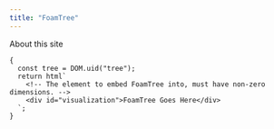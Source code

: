 ```yaml
---
title: "FoamTree"
---
```


About this site

```ojs
{
  const tree = DOM.uid("tree");
  return html`
    <!-- The element to embed FoamTree into, must have non-zero dimensions. -->
    <div id="visualization">FoamTree Goes Here</div>
  `;
}    
```
